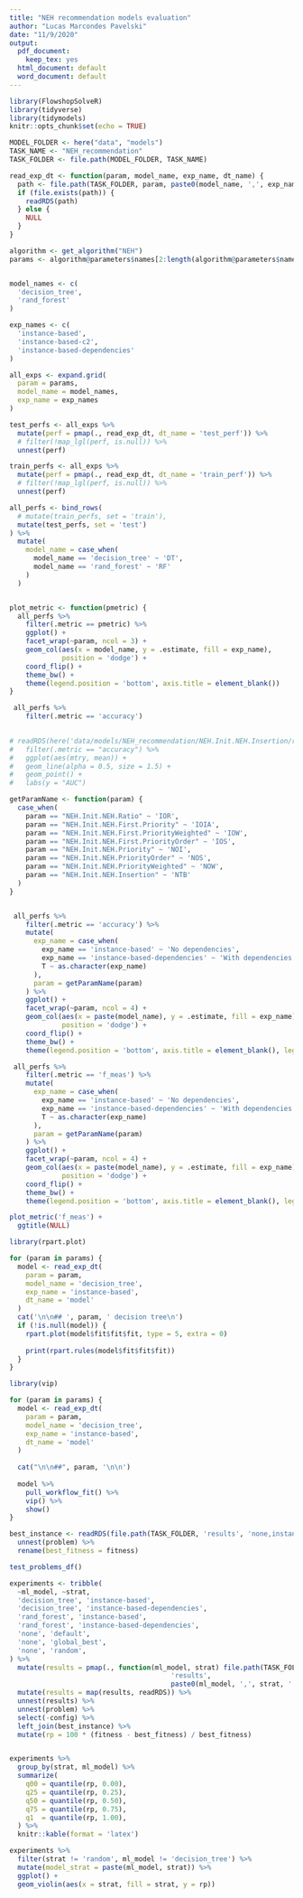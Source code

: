 ```yaml
---
title: "NEH recommendation models evaluation"
author: "Lucas Marcondes Pavelski"
date: "11/9/2020"
output:
  pdf_document:
    keep_tex: yes
  html_document: default
  word_document: default
---
```


```r
library(FlowshopSolveR)
library(tidyverse)
library(tidymodels)
knitr::opts_chunk$set(echo = TRUE)

MODEL_FOLDER <- here("data", "models")
TASK_NAME <- "NEH_recommendation"
TASK_FOLDER <- file.path(MODEL_FOLDER, TASK_NAME)

read_exp_dt <- function(param, model_name, exp_name, dt_name) {
  path <- file.path(TASK_FOLDER, param, paste0(model_name, ',', exp_name), dt_name)
  if (file.exists(path)) {
    readRDS(path)
  } else {
    NULL
  }
}
```

```r
algorithm <- get_algorithm("NEH")
params <- algorithm@parameters$names[2:length(algorithm@parameters$names)]


model_names <- c(
  'decision_tree',
  'rand_forest'
)

exp_names <- c(
  'instance-based',
  'instance-based-c2',
  'instance-based-dependencies'
)

all_exps <- expand.grid(
  param = params,
  model_name = model_names,
  exp_name = exp_names
)

test_perfs <- all_exps %>%
  mutate(perf = pmap(., read_exp_dt, dt_name = 'test_perf')) %>%
  # filter(!map_lgl(perf, is.null)) %>%
  unnest(perf)

train_perfs <- all_exps %>%
  mutate(perf = pmap(., read_exp_dt, dt_name = 'train_perf')) %>%
  # filter(!map_lgl(perf, is.null)) %>%
  unnest(perf)

all_perfs <- bind_rows(
  # mutate(train_perfs, set = 'train'),
  mutate(test_perfs, set = 'test')
) %>%
  mutate(
    model_name = case_when(
      model_name == 'decision_tree' ~ 'DT',
      model_name == 'rand_forest' ~ 'RF'
    )
  )


plot_metric <- function(pmetric) {
  all_perfs %>%
    filter(.metric == pmetric) %>%
    ggplot() +
    facet_wrap(~param, ncol = 3) +
    geom_col(aes(x = model_name, y = .estimate, fill = exp_name), 
             position = 'dodge') +
    coord_flip() +
    theme_bw() +
    theme(legend.position = 'bottom', axis.title = element_blank())
}
```

```r
 all_perfs %>%
    filter(.metric == 'accuracy')
    
```

```r
# readRDS(here('data/models/NEH_recommendation/NEH.Init.NEH.Insertion/rand_forest,train-summ/tune_metrics')) %>%
#   filter(.metric == "accuracy") %>%
#   ggplot(aes(mtry, mean)) +
#   geom_line(alpha = 0.5, size = 1.5) +
#   geom_point() +
#   labs(y = "AUC")

getParamName <- function(param) {
  case_when(
    param == "NEH.Init.NEH.Ratio" ~ 'IOR',
    param == "NEH.Init.NEH.First.Priority" ~ 'IOIA', 
    param == "NEH.Init.NEH.First.PriorityWeighted" ~ 'IOW', 
    param == "NEH.Init.NEH.First.PriorityOrder" ~ 'IOS', 
    param == "NEH.Init.NEH.Priority" ~ 'NOI', 
    param == "NEH.Init.NEH.PriorityOrder" ~ 'NOS', 
    param == "NEH.Init.NEH.PriorityWeighted" ~ 'NOW', 
    param == "NEH.Init.NEH.Insertion" ~ 'NTB'
  )
}


 all_perfs %>%
    filter(.metric == 'accuracy') %>%
    mutate(
      exp_name = case_when(
        exp_name == 'instance-based' ~ 'No dependencies',
        exp_name == 'instance-based-dependencies' ~ 'With dependencies',
        T ~ as.character(exp_name)
      ),
      param = getParamName(param)
    ) %>%
    ggplot() +
    facet_wrap(~param, ncol = 4) +
    geom_col(aes(x = paste(model_name), y = .estimate, fill = exp_name), 
             position = 'dodge') +
    coord_flip() +
    theme_bw() +
    theme(legend.position = 'bottom', axis.title = element_blank(), legend.title = element_blank())
```


```r
 all_perfs %>%
    filter(.metric == 'f_meas') %>%
    mutate(
      exp_name = case_when(
        exp_name == 'instance-based' ~ 'No dependencies',
        exp_name == 'instance-based-dependencies' ~ 'With dependencies',
        T ~ as.character(exp_name)
      ),
      param = getParamName(param)
    ) %>%
    ggplot() +
    facet_wrap(~param, ncol = 4) +
    geom_col(aes(x = paste(model_name), y = .estimate, fill = exp_name), 
             position = 'dodge') +
    coord_flip() +
    theme_bw() +
    theme(legend.position = 'bottom', axis.title = element_blank(), legend.title = element_blank())
```

```r
plot_metric('f_meas') +
  ggtitle(NULL)
```

```r
library(rpart.plot)

for (param in params) {
  model <- read_exp_dt(
    param = param,
    model_name = 'decision_tree',
    exp_name = 'instance-based',
    dt_name = 'model'
  )
  cat('\n\n## ', param, ' decision tree\n')
  if (!is.null(model)) {
    rpart.plot(model$fit$fit$fit, type = 5, extra = 0)
    
    print(rpart.rules(model$fit$fit$fit))
  }
}

```

```r
library(vip)

for (param in params) {
  model <- read_exp_dt(
    param = param,
    model_name = 'decision_tree',
    exp_name = 'instance-based',
    dt_name = 'model'
  )
  
  cat("\n\n##", param, '\n\n')
  
  model %>% 
    pull_workflow_fit() %>% 
    vip() %>%
    show()
}
```

```r

best_instance <- readRDS(file.path(TASK_FOLDER, 'results', 'none,instance_best.rda')) %>%
  unnest(problem) %>%
  rename(best_fitness = fitness)

test_problems_df()

experiments <- tribble(
  ~ml_model, ~strat,
  'decision_tree', 'instance-based',
  'decision_tree', 'instance-based-dependencies',
  'rand_forest', 'instance-based',
  'rand_forest', 'instance-based-dependencies',
  'none', 'default',
  'none', 'global_best',
  'none', 'random',
) %>%
  mutate(results = pmap(., function(ml_model, strat) file.path(TASK_FOLDER,
                                        'results',
                                        paste0(ml_model, ',', strat, '.rda')))) %>%
  mutate(results = map(results, readRDS)) %>%
  unnest(results) %>%
  unnest(problem) %>%
  select(-config) %>%
  left_join(best_instance) %>%
  mutate(rp = 100 * (fitness - best_fitness) / best_fitness)



```

```r
experiments %>%
  group_by(strat, ml_model) %>%
  summarize(
    q00 = quantile(rp, 0.00),
    q25 = quantile(rp, 0.25),
    q50 = quantile(rp, 0.50),
    q75 = quantile(rp, 0.75),
    q1  = quantile(rp, 1.00),
  ) %>% 
  knitr::kable(format = 'latex')
```


```r
experiments %>%
  filter(strat != 'random', ml_model != 'decision_tree') %>%
  mutate(model_strat = paste(ml_model, strat)) %>%
  ggplot() +
  geom_violin(aes(x = strat, fill = strat, y = rp))
```

